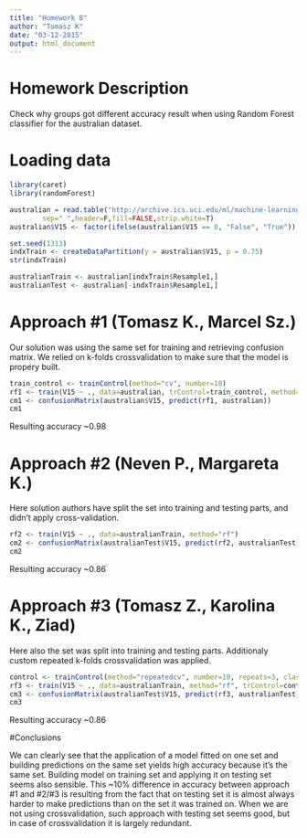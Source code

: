 ```yaml
---
title: "Homework 8"
author: "Tomasz K"
date: "03-12-2015"
output: html_document
---
```


# Homework Description

Check why groups got different accuracy result when using Random Forest classifier for the australian dataset.

# Loading data

```r
library(caret)
library(randomForest)

australian = read.table("http://archive.ics.uci.edu/ml/machine-learning-databases/statlog/australian/australian.dat",
        sep=" ",header=F,fill=FALSE,strip.white=T)
australian$V15 <- factor(ifelse(australian$V15 == 0, "False", "True"))

set.seed(1313)
indxTrain <- createDataPartition(y = australian$V15, p = 0.75)
str(indxTrain)

australianTrain <- australian[indxTrain$Resample1,]
australianTest <- australian[-indxTrain$Resample1,]
```

# Approach #1 (Tomasz K., Marcel Sz.)

Our solution was using the same set for training and retrieving confusion matrix. We relied on k-folds crossvalidation to make sure that the model is propery built.

```r
train_control <- trainControl(method="cv", number=10)
rf1 <- train(V15 ~ ., data=australian, trControl=train_control, method="rf", preProcess=c('scale', 'center'))
cm1 <- confusionMatrix(australian$V15, predict(rf1, australian))
cm1
```

Resulting accuracy ~0.98

# Approach #2 (Neven P., Margareta K.)

Here solution authors have split the set into training and testing parts, and didn't apply cross-validation.

```r
rf2 <- train(V15 ~ ., data=australianTrain, method="rf")
cm2 <- confusionMatrix(australianTest$V15, predict(rf2, australianTest))
cm2
```

Resulting accuracy ~0.86

# Approach #3 (Tomasz Z., Karolina K., Ziad)

Here also the set was split into training and testing parts. Additionaly custom repeated k-folds crossvalidation was applied.

```r
control <- trainControl(method="repeatedcv", number=10, repeats=3, classProbs=T, savePredictions = T)
rf3 <- train(V15 ~ ., data=australianTrain, method="rf", trControl=control)
cm3 <- confusionMatrix(australianTest$V15, predict(rf3, australianTest))
cm3
```

Resulting accuracy ~0.86

#Conclusions

We can clearly see that the application of a model fitted on one set and building predictions on the same set yields high accuracy because it's the same set. Building model on training set and applying it on testing set seems also sensible. This ~10% difference in accuracy between approach #1 and #2/#3 is resulting from the fact that on testing set it is almost always harder to make predictions than on the set it was trained on. When we are not using crossvalidation, such approach with testing set seems good, but in case of crossvalidation it is largely redundant. 